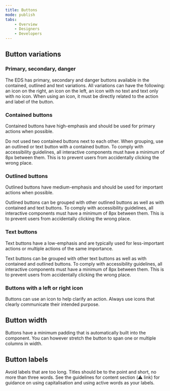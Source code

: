 ```yaml
---
title: Buttons
mode: publish
tabs:
    - Overview
    - Designers
    - Developers
---
```



## Button variations


### Primary, secondary, danger

The EDS has primary, secondary and danger buttons available in the contained, outlined and text variations. All variations can have the following: an icon on the right, an icon on the left, an icon with no text and text only with no icon. When using an icon, it must be directly related to the action and label of the button. 


### Contained buttons

Contained buttons have high-emphasis and should be used for primary actions when possible. 

Do not used two contained buttons next to each other. When grouping, use an outlined or text button with a contained button. 
To comply with accessibility guidelines, all interactive components must have a minimum of 8px between them. This is to prevent users from accidentally clicking the wrong place. 


### Outlined buttons

Outlined buttons have medium-emphasis and should be used for important actions when possible. 

Outlined buttons can be grouped with other outlined buttons as well as with contained and text buttons. 
To comply with accessibility guidelines, all interactive components must have a minimum of 8px between them. This is to prevent users from accidentally clicking the wrong place. 


### Text buttons

Text buttons have a low-emphasis and are typically used for less-important actions or multiple actions of the same importance. 

Text buttons can be grouped with other text buttons as well as with contained and outlined buttons. To comply with accessibility guidelines, all interactive components must have a minimum of 8px between them. This is to prevent users from accidentally clicking the wrong place. 


### Buttons with a left or right icon
Buttons can use an icon to help clarify an action. Always use icons that clearly communicate their intended purpose. 


## Button width

Buttons have a minimum padding that is automatically built into the component. You can however stretch the button to span one or multiple columns in width. 


## Button labels

Avoid labels that are too long. Titles should be to the point and short, no more than three words. 
See the guidelines for content section (:warning: link) for guidance on using capitalisation and using active words as your labels. 
